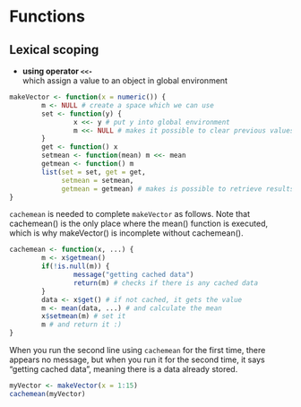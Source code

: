 # Functions



## Lexical scoping
- **using operator `<<-`**  
which assign a value to an object in global environment
```r
makeVector <- function(x = numeric()) {
        m <- NULL # create a space which we can use
        set <- function(y) {
                x <<- y # put y into global environment
                m <<- NULL # makes it possible to clear previous values
        }
        get <- function() x
        setmean <- function(mean) m <<- mean
        getmean <- function() m
        list(set = set, get = get,
             setmean = setmean,
             getmean = getmean) # makes is possible to retrieve results using $
}
```

`cachemean` is needed to complete `makeVector` as follows.
Note that cachemean() is the only place where the mean() function is executed, which is why makeVector() is incomplete without cachemean().
```r
cachemean <- function(x, ...) {
        m <- x$getmean()
        if(!is.null(m)) {
                message("getting cached data")
                return(m) # checks if there is any cached data
        }
        data <- x$get() # if not cached, it gets the value
        m <- mean(data, ...) # and calculate the mean
        x$setmean(m) # set it
        m # and return it :)
}
```


When you run the second line using `cachemean` for the first time, there appears no message, but when you run it for the second time, it says "getting cached data", meaning there is a data already stored.
```r
myVector <- makeVector(x = 1:15)
cachemean(myVector) 
```

